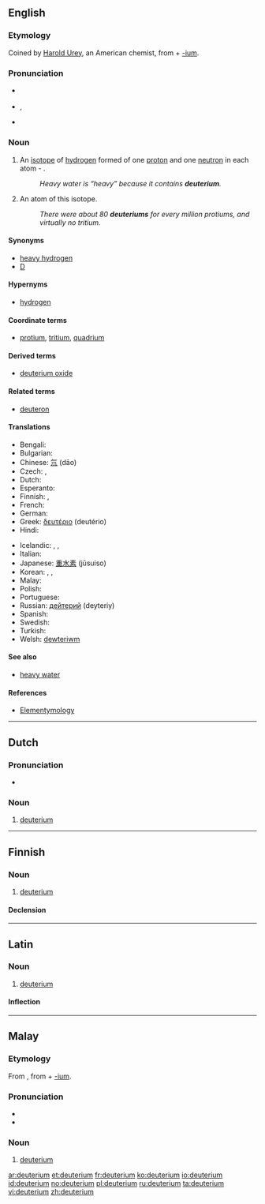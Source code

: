 ==English==
{{wikipedia}}

===Etymology===
Coined by [[:w:Harold Urey|Harold Urey]], an American chemist, from {{etyl|grc}} {{term|δεύτερος||second|tr=deuteros|lang=grc}} + [[-ium]].

===Pronunciation===
* {{a|UK}} {{IPA|/djuːˈtɪəɹɪəm/|/dʒuːˈtɪəɹɪəm/}}
* {{a|US}} {{IPA|/djuːˈtɪɹiəm/}}, {{X-SAMPA|/dju:"tIri@m/}}
* {{hyphenation|deu|te|ri|um}}

===Noun===
{{en-noun}}

# {{isotope}} An [[isotope]] of [[hydrogen]] formed of one [[proton]] and one [[neutron]] in each atom - {{nuclide|2|1|H}}.
#: ''Heavy water is “heavy” because it contains '''deuterium'''.''
# An atom of this isotope.
#: ''There were about 80 '''deuteriums''' for every million protiums, and virtually no tritium.''

====Synonyms====
* [[heavy hydrogen]]
* [[D]] {{qualifier|chemical symbol}}

====Hypernyms====
* [[hydrogen]]

====Coordinate terms====
* {{sense|isotopes of hydrogen}} [[protium]], [[tritium]], [[quadrium]]

====Derived terms====
* [[deuterium oxide]]

====Related terms====
* [[deuteron]]

====Translations====
{{trans-top|isotope of hydrogen}}
* Bengali: {{t-|bn|ডিউটেরিয়াম|sc=Beng}}
* Bulgarian: {{t-|bg|деутерий|m|tr=deutérij|sc=Cyrl}}
* Chinese: [[氘]] (dāo)
* Czech: {{t-|cs|těžký vodík|m}}, {{t-|cs|deuterium|n}}
* Dutch: {{t-|nl|deuterium|n}}
* Esperanto: {{t-|eo|deŭterio}}
* Finnish: {{t-|fi|raskas vety}}, {{t-|fi|deuterium}}
* French: {{t+|fr|deutérium|m}}
* German: {{t+|de|Deuterium|n}}
* Greek: [[δευτέριο]] {{n}} (deutério)
* Hindi: {{t-|hi|भारी उदजन|tr=bhaari udjan|sc=Deva}}
{{trans-mid}}
* Icelandic: {{t-|is|tvívetni|n}},  {{t-|is|þungt vetni|n}},  {{t-|is|þungavetni|n}}
* Italian: {{t-|it|deuterio|m}}
* Japanese: [[重水素]] (jūsuiso)
* Korean: {{t+|ko|중수소|tr=重水素, jungsuso}},  {{t-|ko|듀테륨|tr=dyuteryum}},  {{t-|ko|이중수소|tr=二重水素, ijungsuso}}
* Malay: {{t-|ms|deuterium}}
* Polish: {{t+|pl|deuter|m}}
* Portuguese: {{t+|pt|deutério|m}}
* Russian: [[дейтерий]] {{m}} (deyteriy)
* Spanish: {{t-|es|deuterio|m}}
* Swedish: {{t-|sv|deuterium|n}}
* Turkish: {{t+|tr|döteryum}}
* Welsh: [[dewteriwm]]
{{trans-bottom}}

====See also====
* [[heavy water]]

====References====
* [http://elements.vanderkrogt.net/element.php?sym=H Elementymology]

----

==Dutch==
{{wikipedia|lang=nl}}

===Pronunciation===
* {{audio|Nl-deuterium.ogg|Audio}}

===Noun===
{{nl-noun|n|-|-}}

# [[#English|deuterium]]

----

==Finnish==

===Noun===
{{fi-noun}}

# [[#English|deuterium]]

====Declension====
{{fi-decl-risti|deuterium|i=0}}

----

==Latin==

===Noun===
{{la-noun|deuterium|deuterii|deuteriī|n|second}}

# [[#English|deuterium]]

====Inflection====
{{la-decl-2nd-N|deuteri}}

----

==Malay==
{{wikipedia|lang=ms}}

===Etymology===
From {{etyl|en|ms}} {{term|hydrogen|lang=en}}, from {{etyl|grc|ms}} {{term|δεύτερος||second|tr=deuteros|lang=grc}} + [[-ium]].

===Pronunciation===
* {{IPA|[deutəriom]|[deutəriəm]|[diutəriəm]|lang=ms}}
* {{rhymes|iom|jom|om|lang=ms}}

===Noun===
{{head|ms|noun}}

# {{isotope|lang=ms}} [[#English|deuterium]] {{gloss|isotope of hydrogen}}

[[ar:deuterium]]
[[et:deuterium]]
[[fr:deuterium]]
[[ko:deuterium]]
[[io:deuterium]]
[[id:deuterium]]
[[no:deuterium]]
[[pl:deuterium]]
[[ru:deuterium]]
[[ta:deuterium]]
[[vi:deuterium]]
[[zh:deuterium]]